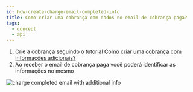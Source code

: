 ```yaml
---
id: how-create-charge-email-completed-info
title: Como criar uma cobrança com dados no email de cobrança paga?
tags:
  - concept
  - api
---
```


1. Crie a cobrança seguindo o tutorial [Como criar uma cobrança com informações adicionais?](/docs/charge/how-charge-additional-info)
2. Ao receber o email de cobrança paga você poderá identificar as informações no mesmo

![charge completed email with additional info](./__assets__/charge-completed-email-additional.png)